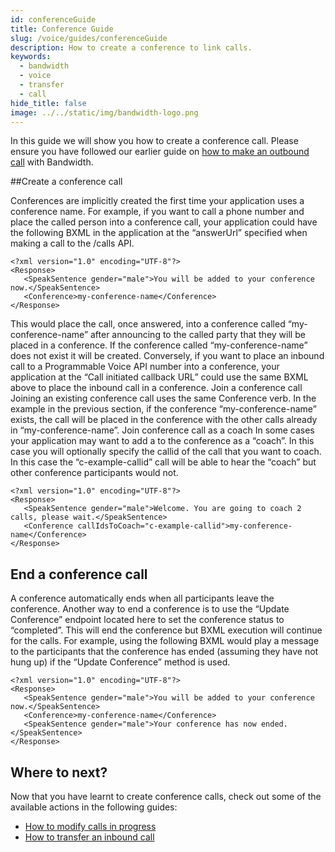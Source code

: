 ```yaml
---
id: conferenceGuide
title: Conference Guide
slug: /voice/guides/conferenceGuide
description: How to create a conference to link calls.
keywords:
  - bandwidth
  - voice
  - transfer
  - call
hide_title: false
image: ../../static/img/bandwidth-logo.png
---
```


In this guide we will show you how to create a conference call. Please ensure you have followed our earlier guide on [how to make an outbound call](/docs/voice/guides/outboundCallGuide) with Bandwidth.

##Create a conference call

Conferences are implicitly created the first time your application uses a conference name. For example, if you want to call a phone number and place the called person into a conference call, your application could have the following BXML in the application at the “answerUrl” specified when making a call to the /calls API.
```
<?xml version="1.0" encoding="UTF-8"?>
<Response>
   <SpeakSentence gender="male">You will be added to your conference now.</SpeakSentence>
   <Conference>my-conference-name</Conference>
</Response>
```

This would place the call, once answered, into a conference called “my-conference-name” after announcing to the called party that they will be placed in a conference. If the conference called “my-conference-name” does not exist it will be created. Conversely, if you want to place an inbound call to a Programmable Voice API number into a conference, your application at the “Call initiated callback URL” could use the same BXML above to place the inbound call in a conference.
Join a conference call
Joining an existing conference call uses the same Conference verb. In the example in the previous section, if the conference “my-conference-name” exists, the call will be placed in the conference with the other calls already in “my-conference-name”.
Join conference call as a coach
In some cases your application may want to add a to the conference as a “coach”. In this case you will optionally specify the callid of the call that you want to coach. In this case the “c-example-callid” call will be able to hear the “coach” but other conference participants would not.

```
<?xml version="1.0" encoding="UTF-8"?>
<Response>
   <SpeakSentence gender="male">Welcome. You are going to coach 2 calls, please wait.</SpeakSentence>
   <Conference callIdsToCoach="c-example-callid">my-conference-name</Conference>
</Response>
```

## End a conference call
A conference automatically ends when all participants leave the conference. Another way to end a conference is to use the “Update Conference” endpoint located here to set the conference status to “completed”. This will end the conference but BXML execution will continue for the calls. For example, using the following BXML would play a message to the participants that the conference has ended (assuming they have not hung up) if the “Update Conference” method is used.

```
<?xml version="1.0" encoding="UTF-8"?>
<Response>
   <SpeakSentence gender="male">You will be added to your conference now.</SpeakSentence>
   <Conference>my-conference-name</Conference>
   <SpeakSentence gender="male">Your conference has now ended.</SpeakSentence>
</Response>
```

## Where to next?

Now that you have learnt to create conference calls, check out some of the available actions in the following guides:
* [How to modify calls in progress](/docs/voice/guides/modifyInProgressCallGuide)
* [How to transfer an inbound call](/docs/voice/guides/transferGuide)
